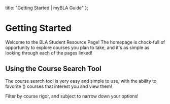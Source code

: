 
  title: "Getting Started | myBLA Guide"
};

# Getting Started
Welcome to the BLA Student Resource Page! The homepage is chock-full of opportunity to explore courses you plan to take, and it's as simple as looking through each of the pages linked!

## Using the Course Search Tool
The course search tool is very easy and simple to use, with the ability to favorite (<HiStar className="h-4 text-rose-400 inline" />) courses that interest you and view them!

Filter by course rigor, and subject to narrow down your options!